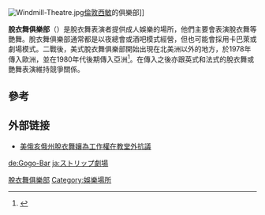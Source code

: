{{Expand |time=2010-09-01T03:49:54+00:00 }}
[[File:Windmill-Theatre.jpg|thumb]][[倫敦|倫敦]][[西敏_(倫敦地區)|西敏]]的俱樂部]]

'''脫衣舞俱樂部'''（{{lang|en|Strip club}}）是脫衣舞表演者提供成人娛樂的場所，他們主要會表演脫衣舞等艷舞。脫衣舞俱樂部通常都是以夜總會或酒吧模式經營，但也可能會採用卡巴萊或劇場模式。二戰後，美式脫衣舞俱樂部開始出現在北美洲以外的地方，於1978年傳入歐洲，並在1980年代後期傳入亞洲<ref name="Shteir 2004">{{cite book | last = Shteir | first = Rachel | title = Striptease: The Untold History of the Girlie Show | url = https://archive.org/details/stripteaseuntold0000shte | year = 2004 | publisher = Oxford University Press | location = New York | isbn = 978-0-19-512750-8 | pages = [https://archive.org/details/stripteaseuntold0000shte/page/31 31], 39, 263–266, 350}}</ref>。在傳入之後亦跟英式和法式的脫衣舞或艷舞表演維持競爭關係。

==參考==
{{Reflist|2}}

==外部链接==
{{Commonscat|Striptease}}
* [https://www.youtube.com/watch?v=awkkyBH2zEo 美俄亥俄州脫衣舞孃為工作權在教堂外抗議] {{Wayback|url=https://www.youtube.com/watch?v=awkkyBH2zEo |date=20220325021152 }}

{{性}}
{{porn-stub}}

[[Category:脫衣舞俱樂部|]]
[[Category:娛樂場所|Category:娛樂場所]]

[[de:Gogo-Bar|de:Gogo-Bar]]
[[ja:ストリップ劇場|ja:ストリップ劇場]]